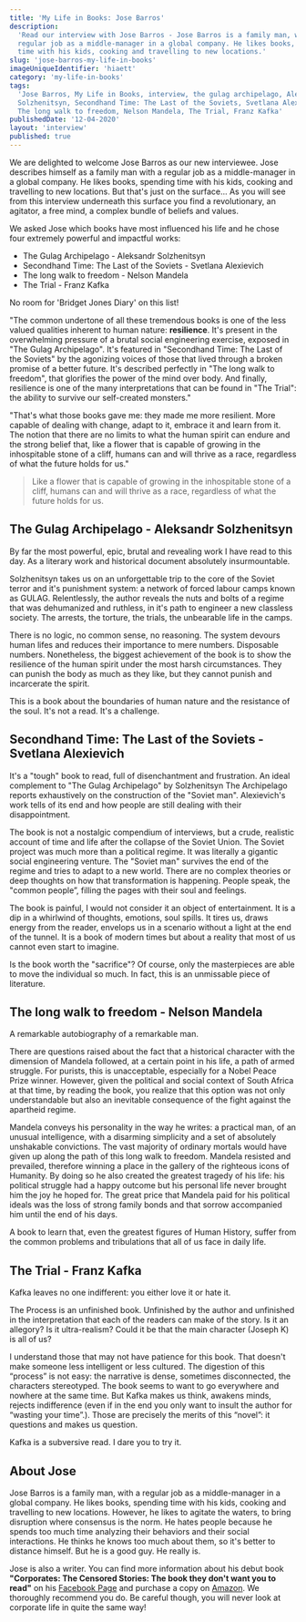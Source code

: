```yaml
---
title: 'My Life in Books: Jose Barros'
description:
  'Read our interview with Jose Barros - Jose Barros is a family man, with a
  regular job as a middle-manager in a global company. He likes books, spending
  time with his kids, cooking and travelling to new locations.'
slug: 'jose-barros-my-life-in-books'
imageUniqueIdentifier: 'hiaett'
category: 'my-life-in-books'
tags:
  'Jose Barros, My Life in Books, interview, the gulag archipelago, Aleksandr
  Solzhenitsyn, Secondhand Time: The Last of the Soviets, Svetlana Alexievich,
  The long walk to freedom, Nelson Mandela, The Trial, Franz Kafka'
publishedDate: '12-04-2020'
layout: 'interview'
published: true
---
```



<p style={{ fontSize: '20px' }}>
  We are delighted to welcome Jose Barros as our new interviewee. Jose describes
  himself as a family man with a regular job as a middle-manager in a global
  company. He likes books, spending time with his kids, cooking and travelling
  to new locations. But that's just on the surface... As you will see from this
  interview underneath this surface you find a revolutionary, an agitator, a
  free mind, a complex bundle of beliefs and values.
</p>

We asked Jose which books have most influenced his life and he chose four
extremely powerful and impactful works:

- The Gulag Archipelago - Aleksandr Solzhenitsyn
- Secondhand Time: The Last of the Soviets - Svetlana Alexievich
- The long walk to freedom - Nelson Mandela
- The Trial - Franz Kafka

No room for 'Bridget Jones Diary' on this list!

"The common undertone of all these tremendous books is one of the less valued
qualities inherent to human nature: **resilience**. It's present in the
overwhelming pressure of a brutal social engineering exercise, exposed in "The
Gulag Archipelago". It's featured in "Secondhand Time: The Last of the Soviets"
by the agonizing voices of those that lived through a broken promise of a better
future. It's described perfectly in "The long walk to freedom", that glorifies
the power of the mind over body. And finally, resilience is one of the many
interpretations that can be found in "The Trial": the ability to survive our
self-created monsters."

"That's what those books gave me: they made me more resilient. More capable of
dealing with change, adapt to it, embrace it and learn from it. The notion that
there are no limits to what the human spirit can endure and the strong belief
that, like a flower that is capable of growing in the inhospitable stone of a
cliff, humans can and will thrive as a race, regardless of what the future holds
for us."

> Like a flower that is capable of growing in the inhospitable stone of a cliff,
> humans can and will thrive as a race, regardless of what the future holds for
> us.

<Box textAlign="center">
  <h2>The Gulag Archipelago - Aleksandr Solzhenitsyn</h2>
</Box>

<Image266x400
  src="aleksandr-solzhenitsyn-the-gulag-archipelago_jc9qqj"
  altText="The Gulag Archipelago - Aleksandr Solzhenitsyn"
  imageCategory="book-summaries"
/>

By far the most powerful, epic, brutal and revealing work I have read to this
day. As a literary work and historical document absolutely insurmountable.

Solzhenitsyn takes us on an unforgettable trip to the core of the Soviet terror
and it's punishment system: a network of forced labour camps known as GULAG.
Relentlessly, the author reveals the nuts and bolts of a regime that was
dehumanized and ruthless, in it's path to engineer a new classless society. The
arrests, the torture, the trials, the unbearable life in the camps.

There is no logic, no common sense, no reasoning. The system devours human lifes
and reduces their importance to mere numbers. Disposable numbers. Nonetheless,
the biggest achievement of the book is to show the resilience of the human
spirit under the most harsh circumstances. They can punish the body as much as
they like, but they cannot punish and incarcerate the spirit.

This is a book about the boundaries of human nature and the resistance of the
soul. It's not a read. It's a challenge.

<AmazonCta link="https://www.amazon.com/gp/product/0061253715/ref=as_li_qf_asin_il_tl?ie=UTF8&tag=paperbacktrav-20&creative=9325&linkCode=as2&creativeASIN=0061253715&linkId=89b2e2a4ca63f4c26598e2a543979cf2" />

<Box textAlign="center">
  <h2>Secondhand Time: The Last of the Soviets - Svetlana Alexievich</h2>
</Box>

<Image266x400
  src="secondhand-time-svetlana-alexievich_efs246"
  altText="Secondhand Time: The Last of the Soviets - Svetlana Alexievich"
  imageCategory="book-summaries"
/>

It's a "tough" book to read, full of disenchantment and frustration. An ideal
complement to "The Gulag Archipelago" by Solzhenitsyn The Archipelago reports
exhaustively on the construction of the "Soviet man". Alexievich's work tells of
its end and how people are still dealing with their disappointment.

The book is not a nostalgic compendium of interviews, but a crude, realistic
account of time and life after the collapse of the Soviet Union. The Soviet
project was much more than a political regime. It was literally a gigantic
social engineering venture. The "Soviet man" survives the end of the regime and
tries to adapt to a new world. There are no complex theories or deep thoughts on
how that transformation is happening. People speak, the "common people”, filling
the pages with their soul and feelings.

The book is painful, I would not consider it an object of entertainment. It is a
dip in a whirlwind of thoughts, emotions, soul spills. It tires us, draws energy
from the reader, envelops us in a scenario without a light at the end of the
tunnel. It is a book of modern times but about a reality that most of us cannot
even start to imagine.

Is the book worth the "sacrifice"? Of course, only the masterpieces are able to
move the individual so much. In fact, this is an unmissable piece of literature.

<AmazonCta link="https://www.amazon.com/gp/product/0399588825/ref=as_li_qf_asin_il_tl?ie=UTF8&tag=paperbacktrav-20&creative=9325&linkCode=as2&creativeASIN=0399588825&linkId=6944e4fb20cf2b30b1ac995ec57dd492" />

<Box textAlign="center">
  <h2>The long walk to freedom - Nelson Mandela</h2>
</Box>

<Image266x400
  src="nelson-mandela-the-long-walk-to-freedom_deg1q6"
  altText="The long walk to freedom - Nelson Mandela"
  imageCategory="book-summaries"
/>

A remarkable autobiography of a remarkable man.

There are questions raised about the fact that a historical character with the
dimension of Mandela followed, at a certain point in his life, a path of armed
struggle. For purists, this is unacceptable, especially for a Nobel Peace Prize
winner. However, given the political and social context of South Africa at that
time, by reading the book, you realize that this option was not only
understandable but also an inevitable consequence of the fight against the
apartheid regime.

Mandela conveys his personality in the way he writes: a practical man, of an
unusual intelligence, with a disarming simplicity and a set of absolutely
unshakable convictions. The vast majority of ordinary mortals would have given
up along the path of this long walk to freedom. Mandela resisted and prevailed,
therefore winning a place in the gallery of the righteous icons of Humanity. By
doing so he also created the greatest tragedy of his life: his political
struggle had a happy outcome but his personal life never brought him the joy he
hoped for. The great price that Mandela paid for his political ideals was the
loss of strong family bonds and that sorrow accompanied him until the end of his
days.

A book to learn that, even the greatest figures of Human History, suffer from
the common problems and tribulations that all of us face in daily life.

<AmazonCta link="https://www.amazon.com/gp/product/0316548189/ref=as_li_qf_asin_il_tl?ie=UTF8&tag=paperbacktrav-20&creative=9325&linkCode=as2&creativeASIN=0316548189&linkId=40720f5633043f56f8c506d526ef3068" />

<Box textAlign="center">
  <h2>The Trial - Franz Kafka</h2>
</Box>

<Image266x400
  src="franz-kafka-the-trial_s1dkka"
  altText="The Trial - Franz Kafka"
  imageCategory="book-summaries"
/>

Kafka leaves no one indifferent: you either love it or hate it.

The Process is an unfinished book. Unfinished by the author and unfinished in
the interpretation that each of the readers can make of the story. Is it an
allegory? Is it ultra-realism? Could it be that the main character (Joseph K) is
all of us?

I understand those that may not have patience for this book. That doesn't make
someone less intelligent or less cultured. The digestion of this “process” is
not easy: the narrative is dense, sometimes disconnected, the characters
stereotyped. The book seems to want to go everywhere and nowhere at the same
time. But Kafka makes us think, awakens minds, rejects indifference (even if in
the end you only want to insult the author for “wasting your time”.). Those are
precisely the merits of this “novel”: it questions and makes us question.

Kafka is a subversive read. I dare you to try it.

<AmazonCta link="https://www.amazon.com/gp/product/0805209999/ref=as_li_qf_asin_il_tl?ie=UTF8&tag=paperbacktrav-20&creative=9325&linkCode=as2&creativeASIN=0805209999&linkId=e713c7e9fc2c4711ac359f9d5819041b" />

## About Jose

Jose Barros is a family man, with a regular job as a middle-manager in a global
company. He likes books, spending time with his kids, cooking and travelling to
new locations. However, he likes to agitate the waters, to bring disruption
where consensus is the norm. He hates people because he spends too much time
analyzing their behaviors and their social interactions. He thinks he knows too
much about them, so it's better to distance himself. But he is a good guy. He
really is.

Jose is also a writer. You can find more information about his debut book
**"Corporates: The Censored Stories: The book they don't want you to read"** on
his [Facebook Page](https://www.facebook.com/HangingManThe) and purchase a copy
on [Amazon](https://rb.gy/kkpmtd). We thoroughly recommend you do. Be careful
though, you will never look at corporate life in quite the same way!
